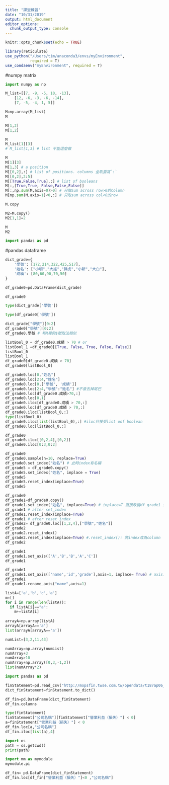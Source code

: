 ```yaml
---
title: "課堂練習"
date: "10/31/2019"
output: html_document
editor_options: 
  chunk_output_type: console
---
```


```r
knitr::opts_chunk$set(echo = TRUE)

library(reticulate)
use_python("/Users/tim/anaconda3/envs/myEnvironment",
           required = T)
use_condaenv("myEnvironment", required = T)
```

#numpy matrix
```python
import numpy as np
```


```python
M_list=[[7, -9, -5, 10, -13], 
    [12, -6, -3, -6, -14], 
    [7, -5, -4, 1, 5]]

M=np.array(M_list)
M
```

```python
M[1,2]
M[1,2]

```

```python
M
M_list[1][3]
# M_list[1,3] # list 不能這麼做

M
M[1][3]
M[1,3] # a position
M[[0,2],:] # list of positions. columns 全取要寫`:`
M[[0,2],2:5]
M[[True,False,True],:] # list of booleans
M[:,[True,True, False,False,False]] 
M[:,np.sum(M,axis=0)>0] # 只取sum across row>0的column
M[np.sum(M,axis=1)<0,:] # 只取sum across col<0的row
```

```python
M.copy

M2=M.copy()
M2[1,1]=2

M
M2
```

```python
import pandas as pd
```


#pandas dataframe
```python
dict_grade={
    '學號': [172,214,322,425,517],
    '姓名': ["小明","大雄","胖虎","小新","大白"],
    '成績': [80,60,90,70,50]
}

df_grade0=pd.DataFrame(dict_grade)
```

```python
df_grade0

type(dict_grade['學號'])

type(df_grade0['學號'])
```

```python
dict_grade["學號"][0:2]
df_grade0["學號"][0:2]
df_grade0.學號 # 和R裡的$號取法相似

```


```python
listBool_0 = df_grade0.成績 > 70 # or 
listBool_1 =df_grade0[[True, False, True, False, False]]
listBool_0
listBool_1
df_grade0[df_grade0.成績 > 70]
df_grade0[listBool_0] 
```


```python
df_grade0.loc[0,"姓名"]
df_grade0.loc[2:4,"姓名"] 
df_grade0.loc[0,['學號', '成績']]
df_grade0.loc[2:4,"學號":"姓名"] #不會去掉尾巴
df_grade0.loc[df_grade0.成績>70,:]
df_grade0.loc[0,1]
df_grade0.iloc[df_grade0.成績 > 70,:]
df_grade0.loc[df_grade0.成績 > 70,:]
df_grade0.iloc[listBool_0,:]
type(listBool_0)
df_grade0.iloc[list(listBool_0),:] #iloc只接受list oof boolean
df_grade0.loc[listBool_0,:]


```

```python
df_grade0
df_grade0.iloc[[0,2,4],[0,2]]
df_grade0.iloc[0:3,0:2]
```

```python
df_grade0
df_grade0.sample(n=10, replace=True)
df_grade0.set_index("姓名") # 此時index有名稱
df_grade5 = df_grade0.copy()
df_grade5.set_index("姓名", inplace = True)
df_grade5
df_grade5.reset_index(inplace=True)
df_grade5
```

```python
df_grade0
df_grade1=df_grade0.copy()
df_grade1.set_index("姓名", inplace=True) # inplace=T 直接改變df_grade1 index .set_index(): column改為index
df_grade1 # after set_index
df_grade1.reset_index(inplace=True)
df_grade1 # after reset_index
df_grade2= df_grade0.loc[[1,2,4],["學號","姓名"]]
df_grade2
df_grade2.reset_index()
df_grade2.reset_index(inplace=True) #.reset_index(): 將index改為column
df_grade2

```

```python
df_grade1
df_grade1.set_axis(['A','B','B','A','C'])
df_grade1
```

```python
df_grade1
df_grade1.set_axis(['name','id','grade'],axis=1, inplace= True) # axis: 0表一般index, 1表columns
df_grade1
df_grade1.rename_axis("name",axis=1)
```

```python
listA=['a','b','c','a']
m=[]
for i in range(len(listA)):
  if listA[i]=="a":
    m+=listA[i]
  
arrayA=np.array(listA)
arrayA[arrayA=='a']
list(arrayA[arrayA=='a'])
```

```python
numList=[3,2,11,43]
```

```python
numArray=np.array(numList)
numArray+3
numArray>10
numArray+np.array([0,3,-1,2])
list(numArray*2)
```

```python
import pandas as pd

finStatement=pd.read_csv("http://mopsfin.twse.com.tw/opendata/t187ap06_O_ci.csv")
dict_finStatement=finStatement.to_dict()

```

```python
df_fin=pd.DataFrame(dict_finStatement)
df_fin.columns

type(finStatement)
finStatement["公司名稱"][finStatement["營業利益（損失）"] < 0]
a=finStatement["營業利益（損失）"] < 0
df_fin.loc[a,"公司名稱"]
df_fin.iloc[list(a),4]
```

```python
import os
path = os.getcwd()
print(path)
```

```python
import mm as mymodule
mymodule.pi
```

```python
df_fin= pd.DataFrame(dict_finStatement)
df_fin.loc[df_fin["營業利益（損失）"]<0 ,"公司名稱"]
```


